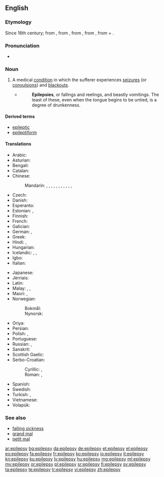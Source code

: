 ==English==
{{wikipedia}}

===Etymology===
Since 16th century; from {{etyl|fro|en}} {{term|epilepsie|lang=fro}}, from {{etyl|la|en}} {{m|la|epilēpsia}}, from {{etyl|grc|en}} {{term|ἐπιληψία|tr=epilēpsia|lang=grc|sc=polytonic}}, from {{term|ἐπιλαμβάνω||I seize|tr=epilambanō|lang=grc|sc=polytonic}}, from {{term|ἐπί||upon|tr=epi|lang=grc|sc=polytonic}} + {{term|λαμβάνω||I take|tr=lambanō|lang=grc|sc=polytonic}}.

===Pronunciation===
* {{IPA|/ˈɛpɪlɛpsi/|lang=en}}

===Noun===
{{en-noun|~|epilepsies}}

# {{context|pathology|lang=en}} A medical [[condition]] in which the sufferer experiences [[seizure]]s (or [[convulsion]]s) and [[blackout]]s.
#* {{w|Jeremy Taylor}}
#*: '''Epilepsies''', or fallings and reelings, and beastly vomitings. The least of these, even when the tongue begins to be untied, is a degree of drunkenness.

====Derived terms====
* [[epileptic]]
* [[epileptiform]]

====Translations====
{{trans-top|medical condition}}
* Arabic: {{t|ar|صرع|m|tr=ṣarʿ}}
* Asturian: {{t|ast|epilepsia|f}}
* Bengali: {{t|bn|মৃগীরোগ}}
* Catalan: {{t|ca|epilèpsia|f}}
* Chinese:
*: Mandarin: {{t|cmn|羊癲瘋|sc=Hani}}, {{t|cmn|羊癫疯|tr=yángdiānfēng|sc=Hani}}, {{t|cmn|癲癇|sc=Hani}}, {{t+|cmn|癫痫|tr=diānxián|sc=Hani}}, {{t|cmn|癲癇癥|sc=Hani}}, {{t|cmn|癫痫症|tr=diānxiánzhèng|sc=Hani}}, {{t|cmn|羊癇|sc=Hani}}, {{t|cmn|羊痫|tr=yángxián|sc=Hani}}, {{t|cmn|羊癇瘋|sc=Hani}}, {{t|cmn|羊痫疯|tr=yángxiánfēng|sc=Hani}}, {{t+|cmn|羊角風|sc=Hani}}, {{t+|cmn|羊角风|tr=yángjiǎofēng|sc=Hani}}
* Czech: {{t+|cs|epilepsie|f}}
* Danish: {{t|da|epilepsi|c}}
* Esperanto: {{t|eo|epilepsio}}
* Estonian: {{t+|et|epilepsia}}, {{t+|et|langetõbi}}
* Finnish: {{t+|fi|epilepsia}}
* French: {{t+|fr|épilepsie|f}}
* Galician: {{t|gl|epilepsia|f}}
* German: {{t+|de|Epilepsie|f}}, {{t|de|Fallsucht|f}}
* Greek: {{t+|el|επιληψία|f}}
* Hindi: {{t|hi|अपस्मार|tr=apasmār}}, {{t|hi|मिर्गी|tr=mirgī}}
* Hungarian: {{t+|hu|epilepszia}}
* Icelandic: {{t+|is|flogaveiki|f}}, {{t+|is|flog|n}}, {{t|is|niðurfallssýki|f}}
* Igbo: {{t|ig|ájụ̀}}
* Italian: {{t+|it|epilessia|f}}
{{trans-mid}}
* Japanese: {{t|ja|癲癇|tr=てんかん, tenkan}}
* Jèrriais: {{t|roa-jer|épilepsie|f}}
* Latin: {{t|la|epilēpsia|f}}
* Malay: {{t|ms|epilepsi}}, {{t|ms|gila babi}}, {{t|ms|sawan}}
* Maori: {{t|mi|hukihuki}}, {{t|mi|hūkiki}}
* Norwegian:
*: Bokmål: {{t|no|epilepsi|m}}
*: Nynorsk: {{t|nn|epilepsi|m}}
* Oriya: {{t+|or|ଅପସ୍ମାର|sc=Orya}}
* Persian: {{t+|fa|صرع|tr=sar}}
* Polish: {{t+|pl|padaczka|f}}, {{t+|pl|epilepsja|f}}
* Portuguese: {{t+|pt|epilepsia|f}}
* Russian: {{t+|ru|эпиле́псия|f|tr=epilépsija}}, {{t+|ru|паду́чая|f|tr=padúčaja}} {{qualifier|obsolete}}
* Sanskrit: {{t|sa|अपस्मार|tr=apa-smāra}}
* Scottish Gaelic: {{t|gd|tuiteamas|m}}
* Serbo-Croatian:
*: Cyrillic: {{t|sh|епилепсија|f|sc=Cyrl}}, {{t|sh|падавица|f|sc=Cyrl}}
*: Roman: {{t+|sh|epilepsija|f}}, {{t+|sh|padavica|f}}
* Spanish: {{t+|es|epilepsia|f}}
* Swedish: {{t+|sv|epilepsi|c}}
* Turkish: {{t+|tr|sara}}, {{t+|tr|epilepsi}}
* Vietnamese: {{t|vi|động kinh}}
* Volapük: {{t+|vo|peiläp}}
{{trans-bottom}}

===See also===
* [[falling sickness]]
* [[grand mal]]
* [[petit mal]]

[[ar:epilepsy]]
[[bg:epilepsy]]
[[da:epilepsy]]
[[de:epilepsy]]
[[et:epilepsy]]
[[el:epilepsy]]
[[eo:epilepsy]]
[[fa:epilepsy]]
[[fr:epilepsy]]
[[ko:epilepsy]]
[[io:epilepsy]]
[[it:epilepsy]]
[[kn:epilepsy]]
[[ku:epilepsy]]
[[lv:epilepsy]]
[[hu:epilepsy]]
[[mg:epilepsy]]
[[ml:epilepsy]]
[[my:epilepsy]]
[[or:epilepsy]]
[[pl:epilepsy]]
[[sr:epilepsy]]
[[fi:epilepsy]]
[[sv:epilepsy]]
[[ta:epilepsy]]
[[te:epilepsy]]
[[tr:epilepsy]]
[[vi:epilepsy]]
[[zh:epilepsy]]